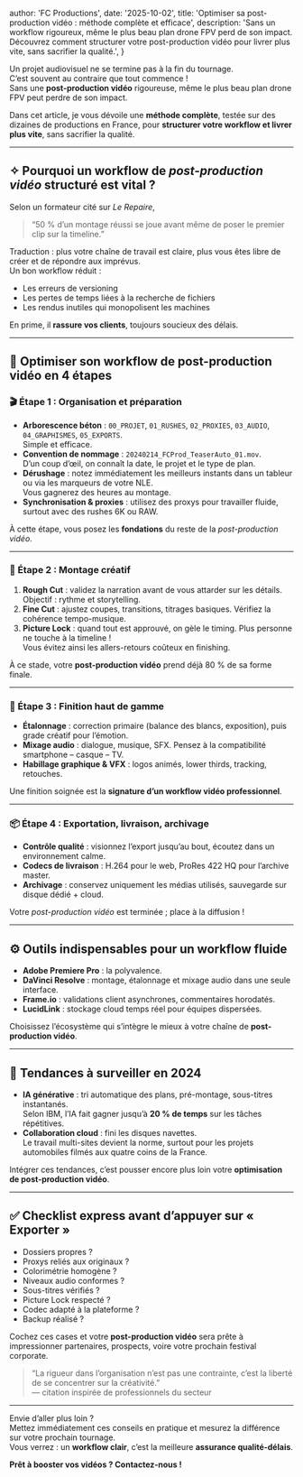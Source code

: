 
  author: 'FC Productions',
  date: '2025-10-02',
  title: 'Optimiser sa post-production vidéo : méthode complète et efficace',
  description:
    'Sans un workflow rigoureux, même le plus beau plan drone FPV perd de son impact. Découvrez comment structurer votre post-production vidéo pour livrer plus vite, sans sacrifier la qualité.',
}


Un projet audiovisuel ne se termine pas à la fin du tournage.  
C’est souvent au contraire que tout commence !  
Sans une **post-production vidéo** rigoureuse, même le plus beau plan drone FPV peut perdre de son impact.

Dans cet article, je vous dévoile une **méthode complète**, testée sur des dizaines de productions en France, pour **structurer votre workflow et livrer plus vite**, sans sacrifier la qualité.

---

## ✧ Pourquoi un workflow de _post-production vidéo_ structuré est vital ?

Selon un formateur cité sur _Le Repaire_,

> “50 % d’un montage réussi se joue avant même de poser le premier clip sur la timeline.”

Traduction : plus votre chaîne de travail est claire, plus vous êtes libre de créer et de répondre aux imprévus.  
Un bon workflow réduit :

- Les erreurs de versioning
- Les pertes de temps liées à la recherche de fichiers
- Les rendus inutiles qui monopolisent les machines

En prime, il **rassure vos clients**, toujours soucieux des délais.

---

## 🔰 Optimiser son workflow de post-production vidéo en 4 étapes

### 🎬 Étape 1 : Organisation et préparation

- **Arborescence béton** : `00_PROJET`, `01_RUSHES`, `02_PROXIES`, `03_AUDIO`, `04_GRAPHISMES`, `05_EXPORTS`.  
  Simple et efficace.
- **Convention de nommage** : `20240214_FCProd_TeaserAuto_01.mov`.  
  D’un coup d’œil, on connaît la date, le projet et le type de plan.
- **Dérushage** : notez immédiatement les meilleurs instants dans un tableur ou via les marqueurs de votre NLE.  
  Vous gagnerez des heures au montage.
- **Synchronisation & proxies** : utilisez des proxys pour travailler fluide, surtout avec des rushes 6K ou RAW.

À cette étape, vous posez les **fondations** du reste de la _post-production vidéo_.

---

### 🎨 Étape 2 : Montage créatif

1. **Rough Cut** : validez la narration avant de vous attarder sur les détails. Objectif : rythme et storytelling.
2. **Fine Cut** : ajustez coupes, transitions, titrages basiques. Vérifiez la cohérence tempo-musique.
3. **Picture Lock** : quand tout est approuvé, on gèle le timing. Plus personne ne touche à la timeline !  
   Vous évitez ainsi les allers-retours coûteux en finishing.

À ce stade, votre **post-production vidéo** prend déjà 80 % de sa forme finale.

---

### 🧩 Étape 3 : Finition haut de gamme

- **Étalonnage** : correction primaire (balance des blancs, exposition), puis grade créatif pour l’émotion.
- **Mixage audio** : dialogue, musique, SFX. Pensez à la compatibilité smartphone – casque – TV.
- **Habillage graphique & VFX** : logos animés, lower thirds, tracking, retouches.

Une finition soignée est la **signature d’un workflow vidéo professionnel**.

---

### 📦 Étape 4 : Exportation, livraison, archivage

- **Contrôle qualité** : visionnez l’export jusqu’au bout, écoutez dans un environnement calme.
- **Codecs de livraison** : H.264 pour le web, ProRes 422 HQ pour l’archive master.
- **Archivage** : conservez uniquement les médias utilisés, sauvegarde sur disque dédié + cloud.

Votre _post-production vidéo_ est terminée ; place à la diffusion !

---

## ⚙️ Outils indispensables pour un workflow fluide

- **Adobe Premiere Pro** : la polyvalence.
- **DaVinci Resolve** : montage, étalonnage et mixage audio dans une seule interface.
- **Frame.io** : validations client asynchrones, commentaires horodatés.
- **LucidLink** : stockage cloud temps réel pour équipes dispersées.

Choisissez l’écosystème qui s’intègre le mieux à votre chaîne de **post-production vidéo**.

---

## 🔭 Tendances à surveiller en 2024

- **IA générative** : tri automatique des plans, pré-montage, sous-titres instantanés.  
  Selon IBM, l’IA fait gagner jusqu’à **20 % de temps** sur les tâches répétitives.
- **Collaboration cloud** : fini les disques navettes.  
  Le travail multi-sites devient la norme, surtout pour les projets automobiles filmés aux quatre coins de la France.

Intégrer ces tendances, c’est pousser encore plus loin votre **optimisation de post-production vidéo**.

---

## ✅ Checklist express avant d’appuyer sur « Exporter »

- Dossiers propres ?
- Proxys reliés aux originaux ?
- Colorimétrie homogène ?
- Niveaux audio conformes ?
- Sous-titres vérifiés ?
- Picture Lock respecté ?
- Codec adapté à la plateforme ?
- Backup réalisé ?

Cochez ces cases et votre **post-production vidéo** sera prête à impressionner partenaires, prospects, voire votre prochain festival corporate.

> “La rigueur dans l’organisation n’est pas une contrainte, c’est la liberté de se concentrer sur la créativité.”  
> — citation inspirée de professionnels du secteur

---

Envie d’aller plus loin ?  
Mettez immédiatement ces conseils en pratique et mesurez la différence sur votre prochain tournage.  
Vous verrez : un **workflow clair**, c’est la meilleure **assurance qualité-délais**.

**Prêt à booster vos vidéos ? Contactez-nous !**
